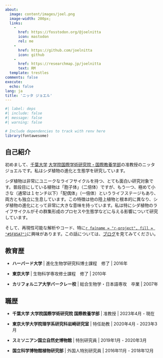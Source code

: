 ```yaml
---
about:
  image: content/images/joel.png
  image-width: 200px;
  links:
    - 
      href: https://fosstodon.org/@joelnitta
      icon: mastodon
      rel: me
    - 
      href: https://github.com/joelnitta
      icon: github
    - 
      href: https://researchmap.jp/joelnitta
      text: RM
  template: trestles
comments: false
execute:
  echo: false
lang: ja
title: 'ニッタ ジョエル'
---
```


```r
#| label: deps
#| include: false
#| message: false
#| warning: false

# Include dependencies to track with renv here
library(fontawesome)
```

:::{.column-body-outset}

## 自己紹介

初めまして、[千葉大学](https://www.chiba-u.ac.jp/) [大学院国際学術研究院・国際教養学部](https://www.las.chiba-u.jp/)の准教授のニッタ ジョエルです。私はシダ植物の進化と生態学を研究しています。

シダ植物は非常にユニークなライフサイクルを持つ、とても面白い研究対象です。普段目にしている植物は「胞子体」（二倍体）ですが、もう一つ、極めて小さな（通常は１センチ以下）「配偶体」（一倍体）というライフステージもあり、両方とも独立に生息しています。この特徴は他の陸上植物と根本的に異なり、シダ植物の進化にとって非常に大きな意味を持っています。私は特にシダ植物のライフサイクルがその群集形成のプロセスや生態学などに与える影響について研究しています。

そして、再現性可能な解析やコード、特に[`r fa(name = "r-project", fill = "#5F85A7")`](https://www.r-project.org/)に興味があります。この話については、[ブログ](blog.html)を見てみてください。

## 教育歴

- **ハーバード大学** | 進化生物学研究科博士課程　修了 | 2016年

- **東京大学** | 生物科学専攻修士課程　修了 | 2010年

- **カリフォルニア大学バークレー校** | 総合生物学・日本語専攻　卒業 | 2007年

## 職歴

- **千葉大学 大学院国際学術研究院 国際教養学部** | 准教授 | 2023年4月 - 現在

- **東京大学大学院理学系研究科岩崎研究室** | 特任助教 | 2020年4月 - 2023年3月

- **スミソニアン国立自然史博物館** | 特別研究員 | 2019年1月 - 2020年3月

- **国立科学博物館植物研究部** | 外国人特別研究員 | 2016年11月 - 2018年12月

:::

